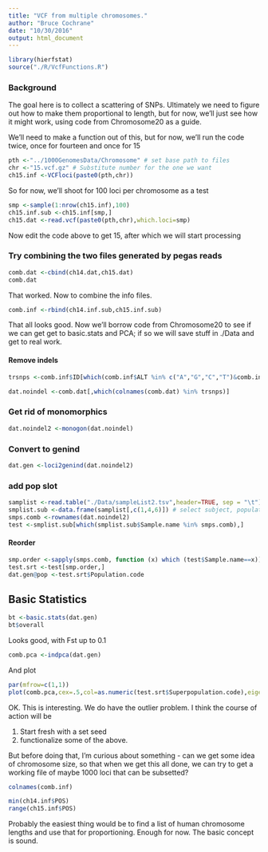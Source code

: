 ```yaml
---
title: "VCF from multiple chromosomes."
author: "Bruce Cochrane"
date: "10/30/2016"
output: html_document
---
```

```r
library(hierfstat)
source("./R/VcfFunctions.R")
```

### Background

The goal here is to collect a scattering of SNPs.  Ultimately we need to figure out how to make them proportional to length, but for now, we'll just see how it might work, using code from Chromosome20 as a guide.

We'll need to make a function out of this, but for now, we'll run the code twice, once for fourteen and once for 15
```r
pth <-"../1000GenomesData/Chromosome" # set base path to files
chr <-"15.vcf.gz" # Substitute number for the one we want
ch15.inf <-VCFloci(paste0(pth,chr))
```

So for now, we'll shoot for 100 loci per chromosome as a test

```r
smp <-sample(1:nrow(ch15.inf),100)
ch15.inf.sub <-ch15.inf[smp,]
ch15.dat <-read.vcf(paste0(pth,chr),which.loci=smp)
```

Now edit the code above to get 15, after which we will start processing

### Try combining the two files generated by pegas reads

```r
comb.dat <-cbind(ch14.dat,ch15.dat)
comb.dat
```

That worked.  Now to combine the info files.

```r
comb.inf <-rbind(ch14.inf.sub,ch15.inf.sub)
```

That all looks good.  Now we'll borrow code from Chromosome20 to see if we can get get to basic.stats and PCA; if so we will save stuff in ./Data and get to real work.

#### Remove indels

```r
trsnps <-comb.inf$ID[which(comb.inf$ALT %in% c("A","G","C","T")&comb.inf$REF %in% c("A","G","C","T"))]

dat.noindel <-comb.dat[,which(colnames(comb.dat) %in% trsnps)]

```

### Get rid of monomorphics

```r
dat.noindel2 <-monogon(dat.noindel)
```

### Convert to genind

```r
dat.gen <-loci2genind(dat.noindel2)
```

### add pop slot

```r
samplist <-read.table("./Data/sampleList2.tsv",header=TRUE, sep = "\t") #read sample info file
smplist.sub <-data.frame(samplist[,c(1,4,6)]) # select subject, population and superpopulaton
smps.comb <-rownames(dat.noindel2)
test <-smplist.sub[which(smplist.sub$Sample.name %in% smps.comb),]
```

#### Reorder

```r
smp.order <-sapply(smps.comb, function (x) which (test$Sample.name==x))
test.srt <-test[smp.order,]
dat.gen@pop <-test.srt$Population.code
```


## Basic Statistics

```r
bt <-basic.stats(dat.gen)
bt$overall
```

Looks good, with Fst up to 0.1

```r
comb.pca <-indpca(dat.gen)
```

And plot

```r
par(mfrow=c(1,1))
plot(comb.pca,cex=.5,col=as.numeric(test.srt$Superpopulation.code),eigen = FALSE)
```

OK.  This is interesting.  We do have the outlier problem.  I think the course of action will be

1.  Start fresh with a set seed
2.  functionalize some of the above.


But before doing that, I'm curious about something - can we get some idea of chromosome size, so that when we get this all done, we can try to get a working file of maybe 1000 loci that can be subsetted?

```r
colnames(comb.inf)
```

```r
min(ch14.inf$POS)
range(ch15.inf$POS)
```

Probably the easiest thing would be to find a list of human chromosome lengths and use that for proportioning.  Enough for now.  The basic concept is sound.